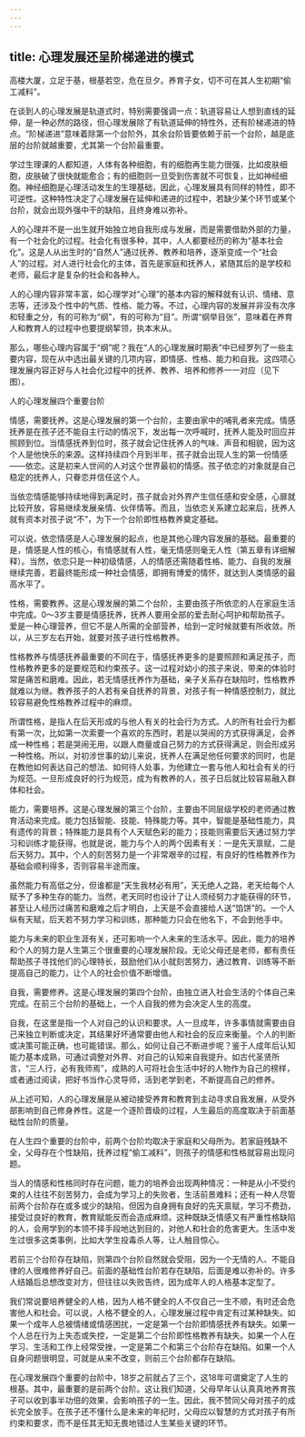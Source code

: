 ```yaml
---
---
---
```

title: 心理发展还呈阶梯递进的模式
---




高楼大厦，立足于基，根基若空，危在旦夕。养育子女，切不可在其人生初期“偷工减料”。

在谈到人的心理发展是轨道式时，特别需要强调一点：轨道容易让人想到直线的延伸，是一种必然的路径，但心理发展除了有轨道延伸的特性外，还有阶梯递进的特点。“阶梯递进”意味着除第一个台阶外，其余台阶皆要依赖于前一个台阶，越是底层的台阶就越重要，尤其第一个台阶最重要。

学过生理课的人都知道，人体有各种细胞，有的细胞再生能力很强，比如皮肤细胞，皮肤破了很快就能愈合；有的细胞则一旦受到伤害就不可恢复，比如神经细胞。神经细胞是心理活动发生的生理基础，因此，心理发展具有同样的特性，即不可逆性。这种特性决定了心理发展在延伸和递进的过程中，若缺少某个环节或某个台阶，就会出现外强中干的缺陷，且终身难以弥补。

人的心理并不是一出生就开始独立地自我形成与发展，而是需要借助外部的力量，有一个社会化的过程。社会化有很多种，其中，人人都要经历的称为“基本社会化”。这是人从出生时的“自然人”通过抚养、教养和培养，逐渐变成一个“社会人”的过程。对人进行社会化的主体，首先是家庭和抚养人，紧随其后的是学校和老师，最后才是复杂的社会和各种人。

人的心理内容非常丰富，如心理学对“心理”的基本内容的解释就有认识、情绪、意志等，还涉及个性中的气质、性格、能力等。不过，心理内容的发展并非没有次序和轻重之分，有的可称为“纲”，有的可称为“目”。所谓“纲举目张”，意味着在养育人和教育人的过程中也要提纲挈领，执本末从。

那么，哪些心理内容属于“纲”呢？我在“人的心理发展时期表”中已经罗列了一些主要内容，现在从中选出最关键的几项内容，即情感、性格、能力和自我。这四项心理发展内容正好与人社会化过程中的抚养、教养、培养和修养一一对应（见下图）。

人的心理发展四个重要台阶



情感，需要抚养。这是心理发展的第一个台阶，主要由家中的哺乳者来完成。情感抚养是在孩子还不能自主行动的情况下，发出每一次呼喊时，抚养人能及时回应并照顾到位。当情感抚养到位时，孩子就会记住抚养人的气味、声音和相貌，因为这个人是他快乐的来源。这样持续四个月到半年，孩子就会出现人生的第一份情感——依恋。这是初来人世间的人对这个世界最初的情感。孩子依恋的对象就是自己稳定的抚养人，只眷恋并信任这个人。

当依恋情感能够持续地得到满足时，孩子就会对外界产生信任感和安全感，心扉就比较开放，容易继续发展亲情、伙伴情等。而且，当依恋关系建立起来后，抚养人就有资本对孩子说“不”，为下一个台阶即性格教养奠定基础。

可以说，依恋情感是人心理发展的起点，也是其他心理内容发展的基础。最重要的是，情感是人性的核心，有情感就有人性，毫无情感则毫无人性（第五章有详细解释）。当然，依恋只是一种初级情感，人的情感还需随着性格、能力、自我的发展继续完善，若最终能形成一种社会情感，即拥有博爱的情怀，就达到人类情感的最高水平了。

性格，需要教养。这是心理发展的第二个台阶，主要由孩子所依恋的人在家庭生活中完成。0～3岁主要是情感抚养，抚养人要用全部的爱去耐心呵护和帮助孩子。爱是一种心理营养，但它不是人所需的全部营养，给到一定时候就要有所收敛。所以，从三岁左右开始，就要对孩子进行性格教养。

性格教养与情感抚养最重要的不同在于，情感抚养更多的是要照顾和满足孩子，而性格教养更多的是要规范和约束孩子。这一过程对幼小的孩子来说，带来的体验时常是痛苦和磨难。因此，若无情感抚养作为基础，亲子关系存在缺陷时，性格教养就难以为继。教养孩子的人若有亲自抚养的背景，对孩子有一种情感控制力，就比较容易避免性格教养过程中的麻烦。

所谓性格，是指人在后天形成的与他人有关的社会行为方式。人的所有社会行为都有第一次，比如第一次索要一个喜欢的东西时，若是以哭闹的方式获得满足，会养成一种性格；若是哭闹无用，以跟人商量或自己努力的方式获得满足，则会形成另一种性格。所以，对初涉世事的幼儿来说，抚养人在满足他任何要求的同时，也是在教他如何表达自己的想法、如何待人处事，为他建立一套与他人和社会有关的行为规范。一旦形成良好的行为规范，成为有教养的人，孩子日后就比较容易融入群体和社会。

能力，需要培养。这是心理发展的第三个台阶，主要由不同层级学校的老师通过教育活动来完成。能力包括智能、技能、特殊能力等。其中，智能是基础性能力，具有遗传的背景；特殊能力是具有个人天赋色彩的能力；技能则需要后天通过努力学习和训练才能获得。也就是说，能力与个人的两个因素有关：一是先天禀赋，二是后天努力。其中，个人的刻苦努力是一个非常艰辛的过程，有良好的性格教养作为基础会顺利得多，否则容易半途而废。

虽然能力有高低之分，但谁都是“天生我材必有用”，天无绝人之路，老天给每个人赋予了多种生存的能力。当然，老天同时也设计了让人须经努力才能获得的环节，甚至让人经历过痛苦和磨难之后才明白，上天是不会直接给人送“馅饼”的。一个人纵有天赋，后天若不努力学习和训练，那种能力只会在他名下，不会到他手中。

能力与未来的职业生涯有关，还可影响一个人未来的生活水平。因此，能力的培养和个人的努力是人生第三个很重要的心理发展阶段。无论父母还是老师，都有责任帮助孩子寻找他们的心理特长，鼓励他们从小就刻苦努力，通过教育、训练等不断提高自己的能力，让个人的社会价值不断增值。

自我，需要修养。这是心理发展的第四个台阶，由独立进入社会生活的个体自己来完成。在前三个台阶的基础上，一个人自我的修为会决定人生的高度。

自我，在这里是指一个人对自己的认识和要求。人一旦成年，许多事情就需要由自己来独立判断或决定，其结果好坏通常要由他人和社会的反应来衡量。个人的判断或决策可能正确，也可能错误。那么，如何让自己不断进步呢？鉴于人成年后认知能力基本成熟，可通过调整对外界、对自己的认知来自我提升。如古代圣贤所言，“三人行，必有我师焉”，成熟的人可将社会生活中好的人物作为自己的榜样，或者通过阅读，把好书当作心灵导师，活到老学到老，不断提高自己的修养。

从上述可知，人的心理发展是从被动接受养育和教育到主动寻求自我发展，从受外部影响到自己修身养性。这是一个逐阶晋级的过程，人生最后的高度取决于前面基础性台阶的质量。

在人生四个重要的台阶中，前两个台阶均取决于家庭和父母所为。若家庭残缺不全，父母存在个性缺陷，抚养过程“偷工减料”，则孩子的情感和性格就容易出现问题。

当人的情感和性格同时存在问题，能力的培养会出现两种情况：一种是从小不受约束的人往往不刻苦努力，会成为学习上的失败者，生活前景难料；还有一种人尽管前两个台阶存在或多或少的缺陷，但因为自身拥有良好的先天禀赋，学习不费劲，接受过良好的教育，教育赋能反而会造成麻烦。这种既缺乏情感又有严重性格缺陷的人，会用学到的本领不择手段地达到目的，对他人和社会的危害更大。生活中发生过很多这类事例，比如大学生投毒杀人等，让人触目惊心。

若前三个台阶存在缺陷，则第四个台阶自然就会受阻，因为一个无情的人、不能自律的人很难修养好自己。前面的基础性台阶若存在缺陷，后面是难以弥补的。许多人结婚后总想改变对方，但往往以失败告终，因为成年人的人格基本定型了。

我们常说要培养健全的人格，因为人格不健全的人不仅自己一生不顺，有时还会危害他人和社会。可以说，人格不健全的人，心理发展过程中肯定有过某种缺失。如果一个成年人总被情绪或情感困扰，一定是第一个台阶即情感抚养有缺失。如果一个人总在行为上失态或失控，一定是第二个台阶即性格教养有缺失。如果一个人在学习、生活和工作上经常受挫，一定是第二个和第三个台阶存在缺陷。如果一个人自身问题很明显，可就是从来不改变，则前三个台阶都存在缺陷。

在心理发展四个重要的台阶中，18岁之前就占了三个，这18年可谓奠定了人生的根基。其中，最重要的是前两个台阶。这让我们知道，父母早年认认真真地养育孩子可以收到事半功倍的效果，会影响孩子的一生。因此，我不赞同父母对孩子的成长完全放手。在孩子还不懂什么是未来的年纪时，父母应以智慧的方式对孩子有所约束和要求，而不是任其无知无畏地错过人生某些关键的环节。